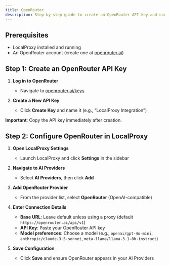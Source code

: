 ```yaml
---
title: OpenRouter
description: Step-by-step guide to create an OpenRouter API key and configure it in LocalProxy
---
```


## Prerequisites

- LocalProxy installed and running
- An OpenRouter account (create one at [openrouter.ai](https://openrouter.ai))

## Step 1: Create an OpenRouter API Key

1. **Log in to OpenRouter**

   - Navigate to [openrouter.ai/keys](https://openrouter.ai/keys)

2. **Create a New API Key**
   - Click **Create Key** and name it (e.g., “LocalProxy Integration”)

**Important**: Copy the API key immediately after creation.

## Step 2: Configure OpenRouter in LocalProxy

1. **Open LocalProxy Settings**

   - Launch LocalProxy and click **Settings** in the sidebar

2. **Navigate to AI Providers**

   - Select **AI Providers**, then click **Add**

3. **Add OpenRouter Provider**

   - From the provider list, select **OpenRouter** (OpenAI-compatible)

4. **Enter Connection Details**

   - **Base URL**: Leave default unless using a proxy (default `https://openrouter.ai/api/v1`)
   - **API Key**: Paste your OpenRouter API key
   - **Model preferences**: Choose a model (e.g., `openai/gpt-4o-mini`, `anthropic/claude-3.5-sonnet`, `meta-llama/llama-3.1-8b-instruct`)

5. **Save Configuration**
   - Click **Save** and ensure OpenRouter appears in your AI Providers
